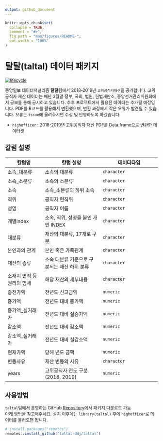 ```yaml
---
output: github_document
---
```


<!-- README.md is generated from README.Rmd. Please edit that file -->

```r
knitr::opts_chunk$set(
  collapse = TRUE,
  comment = "#>",
  fig.path = "man/figures/README-",
  out.width = "100%"
)
```
# 탈탈(taltal) 데이터 패키지

[![lifecycle](https://img.shields.io/badge/lifecycle-stable-brightgreen.svg)](https://www.tidyverse.org/lifecycle/#stable)

중앙일보 데이터저널리즘 **탈탈**팀에서 2018-2019년 `고위공직자재산`을 공개합니다. 고위공직자 재산 데이터는 매년 3월말 정부, 국회, 법원, 헌법재판소, 중앙선거관리위원회에서 공보를 통해 공시하고 있습니다. 추후 프로젝트에서 활용된 데이터는 추가될 예정입니다. PDF를 R코드를 활용해서 변환했으며, 변환 과정에서 작은 오류가 발견될 수 있습니다. 오류는 `issue`에 올려주시면 수정 및 반영하도록 하겠습니다. 

- `highofficer` : 2018-2019년 고위공직자 재산 PDF를 Data.frame으로 변환한 데이터셋


## 칼럼 설명

칼럼명 | 칼럼 설명 | 데이터타입
-------|-----------|-----------
소속_대분류 | 소속의 대분류 | `character`
소속_소분류 | 소속의 소분류 | `character`
소속 | 소속_소분류의 하위 소속 | `character`
직위 | 공직자 현직위 | `character`
성명 | 공직자 이름 | `character`
개별index | 소속, 직위, 성명을 붙인 개인 INDEX | `character`
대분류 | 재산의 대분류, 17개로 구분 | `character`
본인과의 관계 | 본인 혹은 가족관계 | `character`
재산의 종류 | 소속 대분류 기준으로 구분되는 재산 하위 분류 | `character`
소재지 면적 등 권리의 명세 | 해당 재산의 세부내용 | `character`
종전가액 | 전년도 신고금액 | `numeric`
증가액 | 전년도 대비 증가액 | `numeric`
증가액_실거래가 | 전년도 대비 실증가액 | `numeric`
감소액 | 전년도 대비 감소액 | `numeric`
감소액_실거래가 | 전년도 대비 실감소액 | `numeric`
현재가액 | 당해 년도 금액 | `numeric`
변동사유 | 재산 변동의 사유 | `character`
years | 고위공직자 연도 구분 (2018, 2019) | `numeric`


## 사용방법

`taltal`팀에서 운영하는 GitHub [Repository](https://github.com/taltal-ddj/taltal)에서 패키지 다운로드 가능  
아래 방법을 참고해주세요. 설치 이후에는 `library(taltal)` 후에 `highofficer`로 데이터를 불러오면 됩니다.

``` r
# install.packages("remotes")
remotes::install_github("taltal-ddj/taltal")
```

